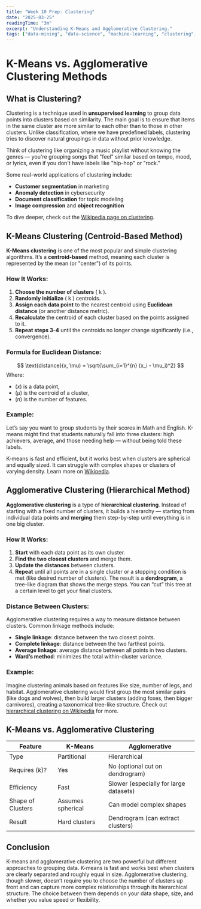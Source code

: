 ```yaml
---
title: "Week 10 Prep: Clustering"
date: "2025-03-25"
readingTime: "3m"
excerpt: "Understanding K-Means and Agglomerative Clustering."
tags: ["data-mining", "data-science", "machine-learning", "clustering", "algorithms"]
---
```


# K-Means vs. Agglomerative Clustering Methods

## What is Clustering?

Clustering is a technique used in **unsupervised learning** to group data points into clusters based on similarity. The main goal is to ensure that items in the same cluster are more similar to each other than to those in other clusters. Unlike classification, where we have predefined labels, clustering tries to discover natural groupings in data without prior knowledge.

Think of clustering like organizing a music playlist without knowing the genres — you're grouping songs that "feel" similar based on tempo, mood, or lyrics, even if you don't have labels like "hip-hop" or "rock."

Some real-world applications of clustering include:
- **Customer segmentation** in marketing
- **Anomaly detection** in cybersecurity
- **Document classification** for topic modeling
- **Image compression** and **object recognition**

To dive deeper, check out the [Wikipedia page on clustering](https://en.wikipedia.org/wiki/Cluster_analysis).

## K-Means Clustering (Centroid-Based Method)

**K-Means clustering** is one of the most popular and simple clustering algorithms. It’s a **centroid-based** method, meaning each cluster is represented by the mean (or "center") of its points.
### How It Works:
1. **Choose the number of clusters** \( k \).
2. **Randomly initialize** \( k \) centroids.
3. **Assign each data point** to the nearest centroid using **Euclidean distance** (or another distance metric).
4. **Recalculate** the centroid of each cluster based on the points assigned to it.
5. **Repeat steps 3-4** until the centroids no longer change significantly (i.e., convergence).
### Formula for Euclidean Distance:
$$
\text{distance}(x, \mu) = \sqrt{\sum_{i=1}^{n} (x_i - \mu_i)^2}
$$
Where:
- $(x)$ is a data point,
- $(\mu)$ is the centroid of a cluster,
- $(n)$ is the number of features.
### Example:
Let’s say you want to group students by their scores in Math and English. K-means might find that students naturally fall into three clusters: high achievers, average, and those needing help — without being told these labels.

K-means is fast and efficient, but it works best when clusters are spherical and equally sized. It can struggle with complex shapes or clusters of varying density. Learn more on [Wikipedia](https://en.wikipedia.org/wiki/K-means_clustering).

## Agglomerative Clustering (Hierarchical Method)

**Agglomerative clustering** is a type of **hierarchical clustering**. Instead of starting with a fixed number of clusters, it builds a hierarchy — starting from individual data points and **merging** them step-by-step until everything is in one big cluster.
### How It Works:
1. **Start** with each data point as its own cluster.
2. **Find the two closest clusters** and merge them.
3. **Update the distances** between clusters.
4. **Repeat** until all points are in a single cluster or a stopping condition is met (like desired number of clusters).
The result is a **dendrogram**, a tree-like diagram that shows the merge steps. You can “cut” this tree at a certain level to get your final clusters.
### Distance Between Clusters:
Agglomerative clustering requires a way to measure distance between clusters. Common linkage methods include:
- **Single linkage**: distance between the two closest points.
- **Complete linkage**: distance between the two farthest points.
- **Average linkage**: average distance between all points in two clusters.
- **Ward’s method**: minimizes the total within-cluster variance.
### Example:
Imagine clustering animals based on features like size, number of legs, and habitat. Agglomerative clustering would first group the most similar pairs (like dogs and wolves), then build larger clusters (adding foxes, then bigger carnivores), creating a taxonomical tree-like structure. Check out [hierarchical clustering on Wikipedia](https://en.wikipedia.org/wiki/Hierarchical_clustering) for more.
## K-Means vs. Agglomerative Clustering

| Feature           | K-Means           | Agglomerative                          |
| ----------------- | ----------------- | -------------------------------------- |
| Type              | Partitional       | Hierarchical                           |
| Requires $(k)$?   | Yes               | No (optional cut on dendrogram)        |
| Efficiency        | Fast              | Slower (especially for large datasets) |
| Shape of Clusters | Assumes spherical | Can model complex shapes               |
| Result            | Hard clusters     | Dendrogram (can extract clusters)      |
## Conclusion
K-means and agglomerative clustering are two powerful but different approaches to grouping data. K-means is fast and works best when clusters are clearly separated and roughly equal in size. Agglomerative clustering, though slower, doesn’t require you to choose the number of clusters up front and can capture more complex relationships through its hierarchical structure. The choice between them depends on your data shape, size, and whether you value speed or flexibility.